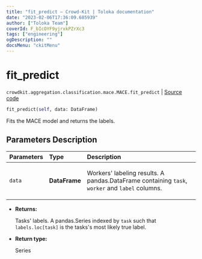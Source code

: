 ```yaml
---
title: "fit_predict — Crowd-Kit | Toloka documentation"
date: "2023-02-06T17:36:09.685939"
author: ["Toloka Team"]
coverId: F_bIcOYF9yjrxkPZrXc3
tags: ["engineering"]
ogDescription: ""
docsMenu: "ckitMenu"
---
```


# fit_predict
`crowdkit.aggregation.classification.mace.MACE.fit_predict` | [Source code](https://github.com/Toloka/crowd-kit/blob/v1.2.0/crowdkit/aggregation/classification/mace.py#L234)

```python
fit_predict(self, data: DataFrame)
```

Fits the MACE model and returns the labels.

## Parameters Description

| Parameters | Type | Description |
| :----------| :----| :-----------|
`data`|**DataFrame**|<p>Workers&#x27; labeling results. A pandas.DataFrame containing `task`, `worker` and `label` columns.</p>

* **Returns:**

  Tasks' labels.
A pandas.Series indexed by `task` such that `labels.loc[task]`
is the tasks's most likely true label.

* **Return type:**

  Series